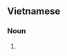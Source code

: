 ==Vietnamese==
{{vi-hantutab}}

===Noun===
{{vi-hantu}}

# {{han tu form of|thiên thạch|[[meteorite]]}}